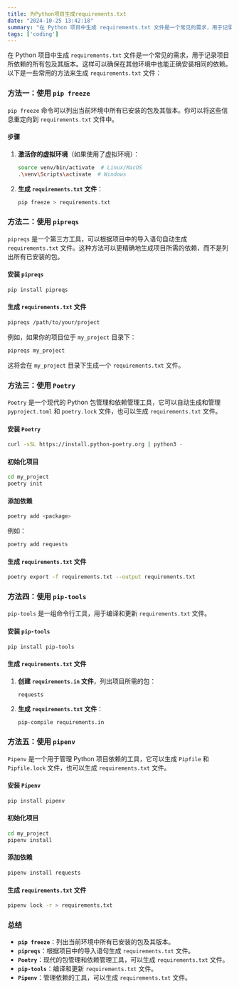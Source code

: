 ```yaml
---
title: 为Python项目生成requirements.txt
date: "2024-10-25 13:42:18"
summary: "在 Python 项目中生成 requirements.txt 文件是一个常见的需求，用于记录项目所依赖的所有包及其版本。这样可以确保在其他环境中也能正确安装相同的依赖。以下是一些常用的方法来生成 requirements.txt 文件"
tags: ['coding']
---
```



在 Python 项目中生成 `requirements.txt` 文件是一个常见的需求，用于记录项目所依赖的所有包及其版本。这样可以确保在其他环境中也能正确安装相同的依赖。
以下是一些常用的方法来生成 `requirements.txt` 文件：

### 方法一：使用 `pip freeze`

`pip freeze` 命令可以列出当前环境中所有已安装的包及其版本。你可以将这些信息重定向到 `requirements.txt` 文件中。

#### 步骤

1. **激活你的虚拟环境**（如果使用了虚拟环境）：
   ```sh
   source venv/bin/activate  # Linux/MacOS
   .\venv\Scripts\activate  # Windows
   ```

2. **生成 `requirements.txt` 文件**：
   ```sh
   pip freeze > requirements.txt
   ```

### 方法二：使用 `pipreqs`

`pipreqs` 是一个第三方工具，可以根据项目中的导入语句自动生成 `requirements.txt` 文件。这种方法可以更精确地生成项目所需的依赖，而不是列出所有已安装的包。

#### 安装 `pipreqs`

```sh
pip install pipreqs
```

#### 生成 `requirements.txt` 文件

```sh
pipreqs /path/to/your/project
```

例如，如果你的项目位于 `my_project` 目录下：

```sh
pipreqs my_project
```

这将会在 `my_project` 目录下生成一个 `requirements.txt` 文件。

### 方法三：使用 `Poetry`

`Poetry` 是一个现代的 Python 包管理和依赖管理工具，它可以自动生成和管理 `pyproject.toml` 和 `poetry.lock` 文件，也可以生成 `requirements.txt` 文件。

#### 安装 `Poetry`

```sh
curl -sSL https://install.python-poetry.org | python3 -
```

#### 初始化项目

```sh
cd my_project
poetry init
```

#### 添加依赖

```sh
poetry add <package>
```

例如：

```sh
poetry add requests
```

#### 生成 `requirements.txt` 文件

```sh
poetry export -f requirements.txt --output requirements.txt
```

### 方法四：使用 `pip-tools`

`pip-tools` 是一组命令行工具，用于编译和更新 `requirements.txt` 文件。

#### 安装 `pip-tools`

```sh
pip install pip-tools
```

#### 生成 `requirements.txt` 文件

1. **创建 `requirements.in` 文件**，列出项目所需的包：
   ```plaintext
   requests
   ```

2. **生成 `requirements.txt` 文件**：
   ```sh
   pip-compile requirements.in
   ```

### 方法五：使用 `pipenv`

`Pipenv` 是一个用于管理 Python 项目依赖的工具，它可以生成 `Pipfile` 和 `Pipfile.lock` 文件，也可以生成 `requirements.txt` 文件。

#### 安装 `Pipenv`

```sh
pip install pipenv
```

#### 初始化项目

```sh
cd my_project
pipenv install
```

#### 添加依赖

```sh
pipenv install requests
```

#### 生成 `requirements.txt` 文件

```sh
pipenv lock -r > requirements.txt
```

### 总结

- **`pip freeze`**：列出当前环境中所有已安装的包及其版本。
- **`pipreqs`**：根据项目中的导入语句生成 `requirements.txt` 文件。
- **`Poetry`**：现代的包管理和依赖管理工具，可以生成 `requirements.txt` 文件。
- **`pip-tools`**：编译和更新 `requirements.txt` 文件。
- **`Pipenv`**：管理依赖的工具，可以生成 `requirements.txt` 文件。
